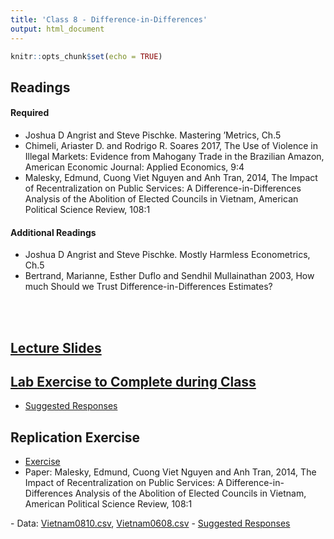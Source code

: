 ```yaml
---
title: 'Class 8 - Difference-in-Differences'
output: html_document
---
```


```r
knitr::opts_chunk$set(echo = TRUE)
```

## Readings
#### Required
- Joshua D Angrist and Steve Pischke. Mastering 'Metrics, Ch.5
- Chimeli, Ariaster D. and Rodrigo R. Soares 2017, The Use of Violence in Illegal Markets: Evidence from Mahogany Trade in the Brazilian Amazon, American Economic Journal: Applied Economics, 9:4
- Malesky, Edmund, Cuong Viet Nguyen and Anh Tran, 2014, The Impact of Recentralization on Public Services: A Difference-in-Differences Analysis of the Abolition of Elected Councils in Vietnam, American Political Science Review, 108:1
<!-- - **[Joshua D Angrist and Steve Pischke. Mastering 'Metrics, Ch.5](Classes/Class_8/Readings/Angrist & Pischke Ch5.pdf)** -->
<!-- - **[Chimeli, Ariaster D. and Rodrigo R. Soares 2017, The Use of Violence in Illegal Markets: Evidence from Mahogany Trade in the Brazilian Amazon, American Economic Journal: Applied Economics, 9:4](Classes/Class_8/Readings/Chimeli_Soares.pdf)** -->
<!-- - **[Malesky, Edmund, Cuong Viet Nguyen and Anh Tran, 2014, The Impact of Recentralization on Public Services: A Difference-in-Differences Analysis of the Abolition of Elected Councils in Vietnam, American Political Science Review, 108:1](Classes/Class_8/Replication/Malesky 2014.pdf)** -->

#### Additional Readings
- Joshua D Angrist and Steve Pischke. Mostly Harmless Econometrics, Ch.5
- Bertrand, Marianne, Esther Duflo and Sendhil Mullainathan 2003, How much Should we Trust Difference-in-Differences Estimates?
<!-- - [Joshua D Angrist and Steve Pischke. Mostly Harmless Econometrics, Ch.5 ](Classes/Class_8/Readings/A&P_Ch5.pdf) -->
<!-- - [Bertrand, Marianne, Esther Duflo and Sendhil Mullainathan 2003, How much Should we Trust Difference-in-Differences Estimates?](Classes/Class_8/Readings/Bertrand et al 2003.pdf) -->

<br> </br>

## [Lecture Slides](Classes/Class_8/Slides_DinD_v2.pdf)
  
## [Lab Exercise to Complete during Class](Classes/Class_8/Lab Exercise/Exercise_DinD_v1.pdf)
  - [Suggested Responses](Classes/Class_8/Lab Exercise/Exercise_DinD_v1_Suggested_Responses.pdf)
  
## Replication Exercise 
 - [Exercise](Classes/Class_8/Replication/Replication_6_diff_in_diff_v2.pdf)
 - Paper: Malesky, Edmund, Cuong Viet Nguyen and Anh Tran, 2014, The Impact of Recentralization on Public Services: A Difference-in-Differences Analysis of the Abolition of Elected Councils in Vietnam, American Political Science Review, 108:1

 <!-- - [Paper: Malesky, Edmund, Cuong Viet Nguyen and Anh Tran, 2014, The Impact of Recentralization on Public Services: A Difference-in-Differences Analysis of the Abolition of Elected Councils in Vietnam, American Political Science Review, 108:1](Classes/Class_8/Replication/Malesky 2014.pdf) -->
 - Data: [Vietnam0810.csv](Classes/Class_8/Replication/Vietnam0810.csv), [Vietnam0608.csv](Classes/Class_8/Replication/Vietnam0608.csv) 
 - [Suggested Responses](Classes/Class_8/Replication/Replication_6_diff_in_diff_v2_Suggested_Responses.pdf)

